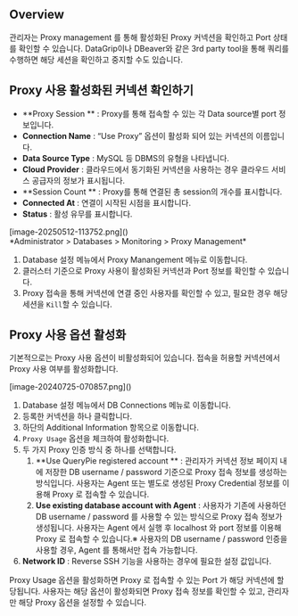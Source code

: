 ## Overview
관리자는 Proxy management 를 통해 활성화된 Proxy 커넥션을 확인하고 Port 상태를 확인할 수 있습니다. DataGrip이나 DBeaver와 같은 3rd party tool을 통해 쿼리를 수행하면 해당 세션을 확인하고 중지할 수도 있습니다.

## Proxy 사용 활성화된 커넥션 확인하기
*  **Proxy Session ** : Proxy를 통해 접속할 수 있는 각 Data source별 port 정보입니다.
*  **Connection Name**  : “Use Proxy” 옵션이 활성화 되어 있는 커넥션의 이름입니다.
*  **Data Source Type**  : MySQL 등 DBMS의 유형을 나타냅니다.
*  **Cloud Provider**  : 클라우드에서 동기화된 커넥션을 사용하는 경우 클라우드 서비스 공급자의 정보가 표시됩니다.
*  **Session Count ** : Proxy를 통해 연결된 총 session의 개수를 표시합니다.
*  **Connected At**  : 연결이 시작된 시점을 표시합니다.
*  **Status**  : 활성 유무를 표시합니다. 

<p align="center">
<div>[image-20250512-113752.png]()</div>
*Administrator &gt; Databases &gt; Monitoring &gt; Proxy Management*
</p>



1. Database 설정 메뉴에서 Proxy Manangement 메뉴로 이동합니다.
2. 클러스터 기준으로 Proxy 사용이 활성화된 커넥션과 Port 정보를 확인할 수 있습니다.
3. Proxy 접속을 통해 커넥션에 연결 중인 사용자를 확인할 수 있고, 필요한 경우 해당 세션을 `Kill`할 수 있습니다.



## Proxy 사용 옵션 활성화
기본적으로는 Proxy 사용 옵션이 비활성화되어 있습니다. 접속을 허용할 커넥션에서 Proxy 사용 여부를 활성화합니다.

<p align="center">
<div>[image-20240725-070857.png]()</div>
</p>

1. Database 설정 메뉴에서 DB Connections 메뉴로 이동합니다.
2. 등록한 커넥션을 하나 클릭합니다.
3. 하단의 Additional Information 항목으로 이동합니다.
4. `Proxy Usage` 옵션을 체크하여 활성화합니다.
5. 두 가지 Proxy 인증 방식 중 하나를 선택합니다.
    1.  **Use QueryPie registered account ** : 관리자가 커넥션 정보 페이지 내에 저장한 DB username / password 기준으로 Proxy 접속 정보를 생성하는 방식입니다. 사용자는 Agent 또는 별도로 생성된 Proxy Credential 정보를 이용해 Proxy 로 접속할 수 있습니다.
    2.  **Use existing database account with Agent**  : 사용자가 기존에 사용하던 DB username / password 를 사용할 수 있는 방식으로 Proxy 접속 정보가 생성됩니다. 사용자는 Agent 에서 실행 후 localhost 와 port 정보를 이용해 Proxy 로 접속할 수 있습니다.※ 사용자의 DB username / password 인증을 사용할 경우, Agent 를 통해서만 접속 가능합니다.
6.  **Network ID**  : Reverse SSH 기능을 사용하는 경우에 필요한 설정 값입니다.

Proxy Usage 옵션을 활성화하면 Proxy 로 접속할 수 있는 Port 가 해당 커넥션에 할당됩니다. 사용자는 해당 옵션이 활성화되면 Proxy 접속 정보를 확인할 수 있고, 관리자만 해당 Proxy 옵션을 설정할 수 있습니다.

